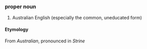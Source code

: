 ===proper noun===
#Australian English (especially the common, uneducated form)

====Etymology====
From ''Australian'', pronounced in ''Strine''